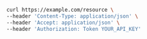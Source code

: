 ```bash showLineNumbers copy filename="Create Resource usage example"
curl https://example.com/resource \
--header 'Content-Type: application/json' \
--header 'Accept: application/json' \
--header 'Authorization: Token YOUR_API_KEY'
```
